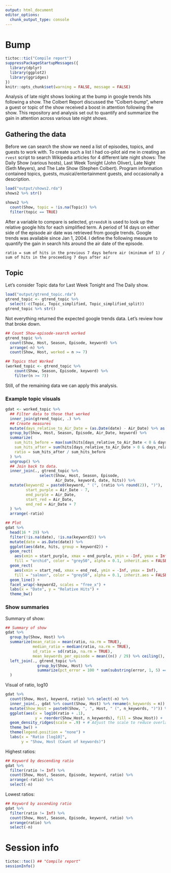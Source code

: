 ```yaml
---
output: html_document
editor_options: 
  chunk_output_type: console
---
```

# Bump

```r
tictoc::tic("Compile report")
suppressPackageStartupMessages({
  library(dplyr)
  library(ggplot2)
  library(ggridges)
})
knitr::opts_chunk$set(warning = FALSE, message = FALSE)

```



Analysis of late night shows looking at the bump in google trends hits following a show. The Colbert Report discussed the "Colbert-bump", where a guest or topic of the show received a boost in attention following the show. This repository and analysis set out to quantify and summarize the gain in attention across various late night shows.

## Gathering the data

Before we can search the show we need a list of episodes, topics, and guests to work with. To create such a list I had co-pilot aid me in creating an `rvest` script to search Wikipedia articles for 4 different late night shows: The Daily Show (various hosts), Last Week Tonight (John Oliver), Late Night (Seth Meyers), and The Late Show (Stephen Colbert). Program information contained topics, guests, musical/entertainment guests, and occasionally a description.

```r
load("output/shows2.rda")
shows2 %>% str()

shows2 %>%
  count(Show, topic = !is.na(Topic)) %>%
  filter(topic == TRUE)
```

After a variable to compare is selected, `gtrendsR` is used to look up the relative google hits for each simplified term. A period of 14 days on either side of the episode air date was retrieved from google trends. Google trends was available since Jan 1, 2004. I define the following measure to quantify the gain in search hits around the air date of the episode.

```
ratio = sum of hits in the previous 7 days before air (minimum of 1) / sum of hits in the proceeding 7 days after air
```

## Topic

Let's consider Topic data for Last Week Tonight and The Daily show.

```r
load("output/gtrend_topic.rda")
gtrend_topic <- gtrend_topic %>%
  select(-c(Topic, Topic_simplified, Topic_simplified_split))
gtrend_topic %>% str()
```

Not everything returned the expected google trends data. Let's review how that broke down.

```r
## Count Show-episode-search worked
gtrend_topic %>%
  count(Show, Host, Season, Episode, keyword) %>%
  arrange(-n) %>%
  count(Show, Host, worked = n >= 7)

## Topics that Worked
(worked_topic <- gtrend_topic %>%
    count(Show, Season, Episode, keyword) %>%
    filter(n >= 7))
```

Still, of the remaining data we can apply this analysis.

### Example topic visuals

```r
gdat <- worked_topic %>%
  ## Filter data to those that worked
  inner_join(gtrend_topic, .) %>%
  ## Create measures
  mutate(days_relative_to_Air_Date = (as.Date(date) - Air_Date) %>% as.numeric()) %>%
  group_by(Show, Host, Season, Episode, Air_Date, keyword) %>%
  summarize(
    sum_hits_before = max(sum(hits[days_relative_to_Air_Date < 0 & days_relative_to_Air_Date >= -7], na.rm = TRUE), 1),
    sum_hits_after = sum(hits[days_relative_to_Air_Date > 0 & days_relative_to_Air_Date <= 7], na.rm = TRUE),
    ratio = sum_hits_after / sum_hits_before
  ) %>%
  ungroup() %>%
  ## Join back to data.
  inner_join(., gtrend_topic %>%
               select(Show, Host, Season, Episode,
                      Air_Date, keyword, date, hits)) %>%
  mutate(keyword2 = paste0(keyword, " (", (ratio %>% round(2)), ")"),
         start_purple = Air_Date - 7,
         end_purple = Air_Date,
         start_red = Air_Date,
         end_red = Air_Date + 7
  ) %>%
  arrange(-ratio)

## Plot
gdat %>%
  head(16 * 29) %>%
  filter(!is.na(date), !is.na(keyword2)) %>%
  mutate(date = as.Date(date)) %>%
  ggplot(aes(date, hits, group = keyword2)) +
  geom_rect(
    aes(xmin = start_purple, xmax = end_purple, ymin = -Inf, ymax = Inf),
    fill = "orchid", color = "grey50", alpha = 0.1, inherit.aes = FALSE) +
  geom_rect(
    aes(xmin = start_red, xmax = end_red, ymin = -Inf, ymax = Inf),
    fill = "salmon", color = "grey50", alpha = 0.1, inherit.aes = FALSE) +
  geom_line() +
  facet_wrap(~keyword2, scales = "free_x") +
  labs(x = "Date", y = "Relative Hits") +
  theme_bw()
```

### Show summaries

Summary of show:

```r
## Summary of show
gdat %>%
  group_by(Show, Host) %>%
  summarize(mean_ratio = mean(ratio, na.rm = TRUE),
            median_ratio = median(ratio, na.rm = TRUE),
            sd_ratio = sd(ratio, na.rm = TRUE),
            mean_keywords_per_episode = mean((n() / 29) %>% ceiling(), na.rm = TRUE) / n_distinct(Episode)) %>%
  left_join(., gtrend_topic %>%
              group_by(Show, Host) %>%
              summarize(pct_error = 100 * sum(substring(error, 1, 5) == "Error", na.rm = TRUE) / n())
  )
```

Visual of ratio, log10

```r
gdat %>%
  count(Show, Host, keyword, ratio) %>% select(-n) %>%
  inner_join(., gdat %>% count(Show, Host) %>% rename(n_keywords = n)) %>%
  mutate(Show_Host = paste0(Show, ", ", Host, " (", n_keywords, ")")) %>%
  ggplot(aes(x = log10(ratio + .1), 
             y = reorder(Show_Host, n_keywords), fill = Show_Host)) +
  geom_density_ridges(scale = .9) + # Adjust the scale to reduce overlap
  theme_bw() +
  theme(legend.position = "none") +
  labs(x = "Ratio [log10]",
       y = "Show, Host (Count of keywords)")
```

Highest ratios:

```r
## Keyword by descending ratio
gdat %>%
  filter(ratio != Inf) %>%
  count(Show, Host, Season, Episode, keyword, ratio) %>%
  arrange(-ratio) %>%
  select(-n)
```

Lowest ratios:

```r
## Keyword by ascending ratio
gdat %>%
  filter(ratio != Inf) %>%
  count(Show, Host, Season, Episode, keyword, ratio) %>%
  arrange(ratio) %>%
  select(-n)
```


# Session info

```r
tictoc::toc() ## "Compile report"
sessionInfo()
```


